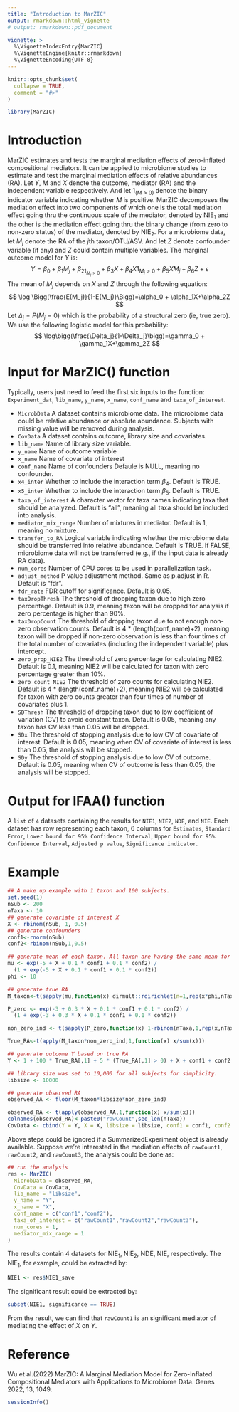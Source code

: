 ```yaml
---
title: "Introduction to MarZIC"
output: rmarkdown::html_vignette
# output: rmarkdown::pdf_document

vignette: >
  %\VignetteIndexEntry{MarZIC}
  %\VignetteEngine{knitr::rmarkdown}
  %\VignetteEncoding{UTF-8}
---
```


```r
knitr::opts_chunk$set(
  collapse = TRUE,
  comment = "#>"
)

library(MarZIC)
```


# Introduction
MarZIC estimates and tests the marginal mediation effects of zero-inflated compositional mediators. It can be applied to microbiome studies to estimate and test the marginal mediation effects of relative abundances (RA). Let $Y$, $M$ and $X$ denote the outcome, mediator (RA) and the independent variable respectively. And let $1_{(M>0)}$ denote the binary indicator variable indicating whether $M$ is positive. MarZIC decomposes the mediation effect into two components of which one is the total mediation effect going thru the continuous scale of the mediator, denoted by NIE$_1$ and the other is the mediation effect going thru the binary change (from zero to non-zero status) of the mediator, denoted by NIE$_2$. For a microbiome data, let $M_j$ denote the RA of the $j$th taxon/OTU/ASV. And let $Z$ denote confounder variable (if any) and $Z$ could contain multiple variables. The marginal outcome model for $Y$ is: 
$$
Y=\beta_0+\beta_1M_j+\beta_21_{M_j>0}+\beta_3X+\beta_4X1_{M_j>0}+\beta_5XM_j+\beta_6Z+\epsilon
$$
The mean of $M_j$ depends on $X$ and $Z$ through the following equation:
$$
\log \Bigg(\frac{E(M_j)}{1-E(M_j)}\Bigg)=\alpha_0 + \alpha_1X+\alpha_2Z
$$
Let $\Delta_j=P(M_j=0)$ which is the probability of a structural zero (ie, true zero). We use the following logistic model for this probability:  
$$
\log\bigg(\frac{\Delta_j}{1-\Delta_j}\bigg)=\gamma_0 + \gamma_1X+\gamma_2Z
$$

# Input for MarZIC() function
Typically, users just need to feed the first six inputs to the function: `Experiment_dat`, `lib_name`, `y_name`, `x_name`, `conf_name` and `taxa_of_interest`.

- `MicrobData` A dataset contains microbiome data. The microbiome data could be relative abundance or absolute abundance. Subjects with missing value will be removed during analysis.
- `CovData` A dataset contains outcome, library size and covariates. 
- `lib_name`      Name of library size variable.
- `y_name`   Name of outcome variable
- `x_name` Name of covariate of interest
- `conf_name` Name of confounders Defaule is NULL, meaning no confounder.
- `x4_inter` Whether to include the interaction term $\beta_4$. Default is TRUE.
- `x5_inter` Whether to include the interaction term $\beta_5$. Default is TRUE.
- `taxa_of_interest` A character vector for taxa names indicating taxa that should be analyzed. Default is "all", meaning all taxa should be included into analysis. 
- `mediator_mix_range` Number of mixtures in mediator. Default is 1, meaning no mixture.
- `transfer_to_RA` Logical variable indicating whether the microbiome data should be transferred into relative abundance. Default is TRUE. If FALSE, microbiome data will not be transferred (e.g., if the input data is already RA data).
- `num_cores` Number of CPU cores to be used in parallelization task.
- `adjust_method` P value adjustment method. Same as p.adjust in R. Default is "fdr".
- `fdr_rate` FDR cutoff for significance. Default is 0.05.
- `taxDropThresh` The threshold of dropping taxon due to high zero percentage. Default is 0.9, meaning taxon will be dropped for analysis if zero percentage is higher than 90\%.
- `taxDropCount` The threshold of dropping taxon due to not enough non-zero observation counts. Default is 4 * (length(conf_name)+2), meaning taxon will be dropped if non-zero observation is less than four times of the total number of covariates (including the independent variable) plus intercept. 
- `zero_prop_NIE2` The threshold of zero percentage for calculating NIE2. Default is 0.1, meaning NIE2 will be calculated for taxon with zero percentage greater than 10\%.
- `zero_count_NIE2` The threshold of zero counts for calculating NIE2. Default is 4 * (length(conf_name)+2), meaning NIE2 will be calculated for taxon with zero counts greater than four times of number of covariates plus 1.
- `SDThresh` The threshold of dropping taxon due to low coefficient of variation (CV) to avoid constant taxon. Default is 0.05, meaning any taxon has CV less than 0.05 will be dropped.
- `SDx` The threshold of stopping analysis due to low CV of covariate of interest. Default is 0.05, meaning when CV of covariate of interest is less than 0.05, the analysis will be stopped.
- `SDy` The threshold of stopping analysis due to low CV of outcome. Default is 0.05, meaning when CV of outcome is less than 0.05, the analysis will be stopped.

# Output for IFAA() function

A `list` of `4` datasets containing the results for `NIE1`, `NIE2`, `NDE`, and `NIE`.
Each dataset has row representing each taxon, 6 columns for `Estimates`, `Standard Error`,
`Lower bound for 95% Confidence Interval`, `Upper bound for 95% Confidence Interval`,
`Adjusted p value`, `Significance indicator`.

# Example
```r
## A make up example with 1 taxon and 100 subjects.
set.seed(1)
nSub <- 200
nTaxa <- 10
## generate covariate of interest X
X <- rbinom(nSub, 1, 0.5)
## generate confounders
conf1<-rnorm(nSub)
conf2<-rbinom(nSub,1,0.5)

## generate mean of each taxon. All taxon are having the same mean for simplicity.
mu <- exp(-5 + X + 0.1 * conf1 + 0.1 * conf2) / 
  (1 + exp(-5 + X + 0.1 * conf1 + 0.1 * conf2))
phi <- 10

## generate true RA
M_taxon<-t(sapply(mu,function(x) dirmult::rdirichlet(n=1,rep(x*phi,nTaxa))))

P_zero <- exp(-3 + 0.3 * X + 0.1 * conf1 + 0.1 * conf2) / 
  (1 + exp(-3 + 0.3 * X + 0.1 * conf1 + 0.1 * conf2))

non_zero_ind <- t(sapply(P_zero,function(x) 1-rbinom(nTaxa,1,rep(x,nTaxa))))

True_RA<-t(apply(M_taxon*non_zero_ind,1,function(x) x/sum(x)))

## generate outcome Y based on true RA
Y <- 1 + 100 * True_RA[,1] + 5 * (True_RA[,1] > 0) + X + conf1 + conf2 + rnorm(nSub)

## library size was set to 10,000 for all subjects for simplicity.
libsize <- 10000

## generate observed RA
observed_AA <- floor(M_taxon*libsize*non_zero_ind)

observed_RA <- t(apply(observed_AA,1,function(x) x/sum(x)))
colnames(observed_RA)<-paste0("rawCount",seq_len(nTaxa))
CovData <- cbind(Y = Y, X = X, libsize = libsize, conf1 = conf1, conf2 = conf2)


```
Above steps could be ignored if a SummarizedExperiment object is already available. 
Suppose we're interested in the mediation effects of `rawCount1`, `rawCount2`, and `rawCount3`, the analysis could be done as: 
```r
## run the analysis
res <- MarZIC(
  MicrobData = observed_RA,
  CovData = CovData,
  lib_name = "libsize",
  y_name = "Y",
  x_name = "X",
  conf_name = c("conf1","conf2"),
  taxa_of_interest = c("rawCount1","rawCount2","rawCount3"),
  num_cores = 1,
  mediator_mix_range = 1
)


```
The results contain 4 datasets for NIE$_1$, NIE$_2$, NDE, NIE, respectively. The NIE$_1$, for example, could be extracted by:
```r
NIE1 <- res$NIE1_save
```
The significant result could be extracted by: 
```r
subset(NIE1, significance == TRUE)
```
From the result, we can find that `rawCount1` is an significant mediator of mediating the effect of $X$ on $Y$. 

# Reference
Wu et al.(2022) MarZIC: A Marginal Mediation Model for Zero-Inflated Compositional Mediators with Applications to Microbiome Data. Genes 2022, 13, 1049.


```r
sessionInfo()
```
